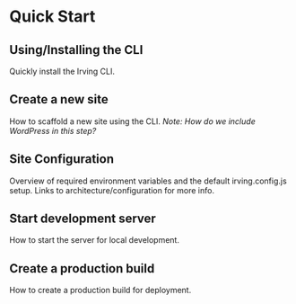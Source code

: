<Meta title="Intro|Quick Start" />

# Quick Start

## Using/Installing the CLI
Quickly install the Irving CLI.

## Create a new site
How to scaffold a new site using the CLI. _Note: How do we include WordPress in this step?_

## Site Configuration
Overview of required environment variables and the default irving.config.js setup. Links to architecture/configuration for more info.

## Start development server
How to start the server for local development.

## Create a production build
How to create a production build for deployment.